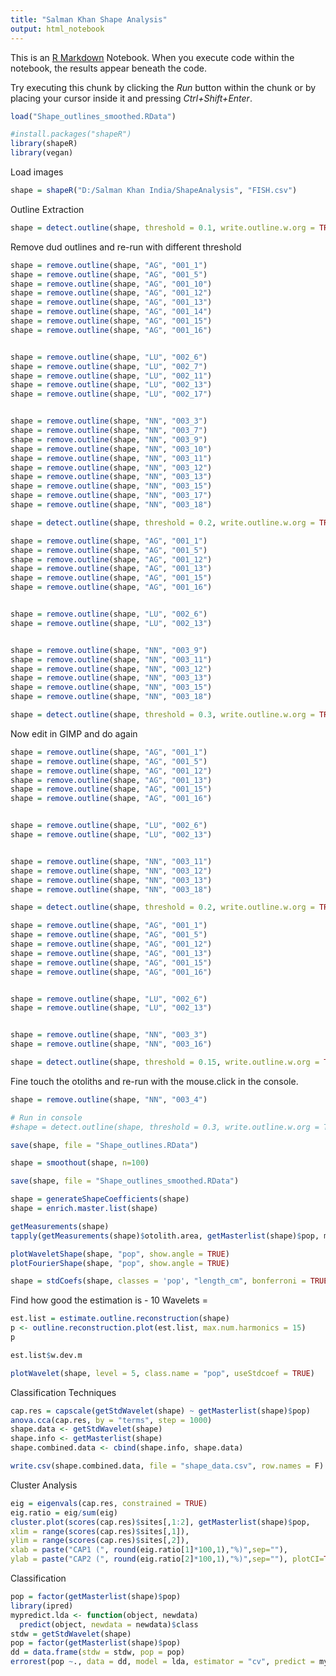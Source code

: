 ```yaml
---
title: "Salman Khan Shape Analysis"
output: html_notebook
---
```


This is an [R Markdown](http://rmarkdown.rstudio.com) Notebook. When you execute code within the notebook, the results appear beneath the code. 

Try executing this chunk by clicking the *Run* button within the chunk or by placing your cursor inside it and pressing *Ctrl+Shift+Enter*. 

```r
load("Shape_outlines_smoothed.RData")
```



```r
#install.packages("shapeR")
library(shapeR)
library(vegan)
```

Load images
```r
shape = shapeR("D:/Salman Khan India/ShapeAnalysis", "FISH.csv")
```

Outline Extraction

```r
shape = detect.outline(shape, threshold = 0.1, write.outline.w.org = TRUE)
```


Remove dud outlines and re-run with different threshold
```r
shape = remove.outline(shape, "AG", "001_1")
shape = remove.outline(shape, "AG", "001_5")
shape = remove.outline(shape, "AG", "001_10")
shape = remove.outline(shape, "AG", "001_12")
shape = remove.outline(shape, "AG", "001_13")
shape = remove.outline(shape, "AG", "001_14")
shape = remove.outline(shape, "AG", "001_15")
shape = remove.outline(shape, "AG", "001_16")


shape = remove.outline(shape, "LU", "002_6")
shape = remove.outline(shape, "LU", "002_7")
shape = remove.outline(shape, "LU", "002_11")
shape = remove.outline(shape, "LU", "002_13")
shape = remove.outline(shape, "LU", "002_17")


shape = remove.outline(shape, "NN", "003_3")
shape = remove.outline(shape, "NN", "003_7")
shape = remove.outline(shape, "NN", "003_9")
shape = remove.outline(shape, "NN", "003_10")
shape = remove.outline(shape, "NN", "003_11")
shape = remove.outline(shape, "NN", "003_12")
shape = remove.outline(shape, "NN", "003_13")
shape = remove.outline(shape, "NN", "003_15")
shape = remove.outline(shape, "NN", "003_17")
shape = remove.outline(shape, "NN", "003_18")

shape = detect.outline(shape, threshold = 0.2, write.outline.w.org = TRUE)
```

```r
shape = remove.outline(shape, "AG", "001_1")
shape = remove.outline(shape, "AG", "001_5")
shape = remove.outline(shape, "AG", "001_12")
shape = remove.outline(shape, "AG", "001_13")
shape = remove.outline(shape, "AG", "001_15")
shape = remove.outline(shape, "AG", "001_16")


shape = remove.outline(shape, "LU", "002_6")
shape = remove.outline(shape, "LU", "002_13")


shape = remove.outline(shape, "NN", "003_9")
shape = remove.outline(shape, "NN", "003_11")
shape = remove.outline(shape, "NN", "003_12")
shape = remove.outline(shape, "NN", "003_13")
shape = remove.outline(shape, "NN", "003_15")
shape = remove.outline(shape, "NN", "003_18")

shape = detect.outline(shape, threshold = 0.3, write.outline.w.org = TRUE)
```

Now edit in GIMP and do again
```r
shape = remove.outline(shape, "AG", "001_1")
shape = remove.outline(shape, "AG", "001_5")
shape = remove.outline(shape, "AG", "001_12")
shape = remove.outline(shape, "AG", "001_13")
shape = remove.outline(shape, "AG", "001_15")
shape = remove.outline(shape, "AG", "001_16")


shape = remove.outline(shape, "LU", "002_6")
shape = remove.outline(shape, "LU", "002_13")


shape = remove.outline(shape, "NN", "003_11")
shape = remove.outline(shape, "NN", "003_12")
shape = remove.outline(shape, "NN", "003_13")
shape = remove.outline(shape, "NN", "003_18")

shape = detect.outline(shape, threshold = 0.2, write.outline.w.org = TRUE)
```

```r
shape = remove.outline(shape, "AG", "001_1")
shape = remove.outline(shape, "AG", "001_5")
shape = remove.outline(shape, "AG", "001_12")
shape = remove.outline(shape, "AG", "001_13")
shape = remove.outline(shape, "AG", "001_15")
shape = remove.outline(shape, "AG", "001_16")


shape = remove.outline(shape, "LU", "002_6")
shape = remove.outline(shape, "LU", "002_13")


shape = remove.outline(shape, "NN", "003_3")
shape = remove.outline(shape, "NN", "003_16")

shape = detect.outline(shape, threshold = 0.15, write.outline.w.org = TRUE)
```

Fine touch the otoliths and re-run with the mouse.click in the console.
```r

shape = remove.outline(shape, "NN", "003_4")

# Run in console
#shape = detect.outline(shape, threshold = 0.3, write.outline.w.org = TRUE, mouse.click=TRUE)
```



```r
save(shape, file = "Shape_outlines.RData")
```



```r
shape = smoothout(shape, n=100)
```

```r
save(shape, file = "Shape_outlines_smoothed.RData")
```



```r
shape = generateShapeCoefficients(shape)
shape = enrich.master.list(shape)
```




```r
getMeasurements(shape)
tapply(getMeasurements(shape)$otolith.area, getMasterlist(shape)$pop, mean)
```



```r
plotWaveletShape(shape, "pop", show.angle = TRUE)
plotFourierShape(shape, "pop", show.angle = TRUE)
```


```r
shape = stdCoefs(shape, classes = 'pop', "length_cm", bonferroni = TRUE)
```

Find how good the estimation is - 10 Wavelets = 
```r
est.list = estimate.outline.reconstruction(shape)
p <- outline.reconstruction.plot(est.list, max.num.harmonics = 15)
p
```

```r
est.list$w.dev.m
```




```r
plotWavelet(shape, level = 5, class.name = "pop", useStdcoef = TRUE)
```



Classification Techniques

```r
cap.res = capscale(getStdWavelet(shape) ~ getMasterlist(shape)$pop)
anova.cca(cap.res, by = "terms", step = 1000)
shape.data <- getStdWavelet(shape)
shape.info <- getMasterlist(shape)
shape.combined.data <- cbind(shape.info, shape.data)

write.csv(shape.combined.data, file = "shape_data.csv", row.names = F)

```

Cluster Analysis
```r
eig = eigenvals(cap.res, constrained = TRUE)
eig.ratio = eig/sum(eig)
cluster.plot(scores(cap.res)$sites[,1:2], getMasterlist(shape)$pop, 
xlim = range(scores(cap.res)$sites[,1]), 
ylim = range(scores(cap.res)$sites[,2]), 
xlab = paste("CAP1 (", round(eig.ratio[1]*100,1),"%)",sep=""), 
ylab = paste("CAP2 (", round(eig.ratio[2]*100,1),"%)",sep=""), plotCI=TRUE, conf.level = 0.95, las=1)

```


Classification
```r
pop = factor(getMasterlist(shape)$pop)
library(ipred)
mypredict.lda <- function(object, newdata)
  predict(object, newdata = newdata)$class
stdw = getStdWavelet(shape)
pop = factor(getMasterlist(shape)$pop)
dd = data.frame(stdw = stdw, pop = pop)
errorest(pop ~., data = dd, model = lda, estimator = "cv", predict = mypredict.lda, est.para = control.errorest(nboot = 1000))
```




